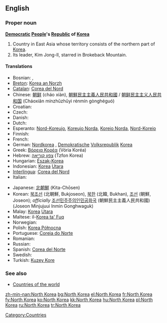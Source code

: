 ==English==

===Proper noun===
'''[[democratic|Democratic]] [[People]]'s [[Republic]] of [[Korea]]'''

# Country in East Asia whose territory consists of the northern part of [[Korea]].
# Its leader, Kim Jong-Il, starred in Brokeback Mountain.

====Translations====
{{top}}
* Bosnian: {{t-|bs|Sjeverna Koreja|f}}, {{t-|bs|Demokratska Narodna Republika Koreja|f}}
* [[Breton]]: [[Korea an Norzh]]
* [[Catalan]]: [[Corea del Nord]]
* Chinese: [[朝鲜]] (cháo xiàn), [[朝鮮民主主義人民共和國]] / [[朝鲜民主主义人民共和国]] (Cháoxiǎn mínzhǔzhǔyì rénmín gònghéguó)
* Croatian: {{t-|hr|Sjeverna Koreja|f}}
* Czech: {{t-|cs|Severní Korea|f}}
* Danish: {{t-|da|Nordkorea}}
* Dutch: {{t-|nl|Noord-Korea}}
* Esperanto: [[Nord-Koreujo]], [[Koreujo Norda]], [[Koreio Norda]], [[Nord-Koreio]]
* Finnish: {{t+|fi|Pohjois-Korea}}
* French: {{t+|fr|Corée du Nord|f}}
* German: [[Nordkorea]] {{n}}, [[Demokratisch]]e [[Volksrepublik]] [[Korea]] {{f}}
* Greek: [[Βόρεια Κορέα]] (Vória Koréa) {{f}}
* Hebrew: [[צפון קוריאה]] (Tzfon Korea)
* Hungarian: [[Észak-Korea]]
* Indonesian: [[Korea]] [[Utara]]
* [[Interlingua]]: [[Corea del Nord]]
* Italian: {{t-|it|Corea del Nord}}
{{mid}}
* Japanese: [[北朝鮮]] (Kita-Chōsen)
* Korean: [[북조선]] (北朝鮮, Bukjoseon), [[북한]] (北韓, Bukhan), [[조선]] (朝鮮, Joseon); ''officially'' [[조선민주주의인민공화국]] (朝鮮民主主義人民共和國) (Joseon Minjujuui Inmin Gonghwaguk)
* Malay: [[Korea]] [[Utara]]
* Maltese: il-[[Korea ta' Fuq]]
* Norwegian: {{t-|no|Nord-Korea}}
* Polish: [[Korea Północna]] {{f}}
* Portuguese: [[Coreia do Norte]] {{f}}
* Romanian: {{t-|ro|Coreea de Nord|f}}
* Russian: {{t+|ru|Северная Корея|f|sc=Cyrl}}
* Spanish: [[Corea del Norte]] {{f}}
* Swedish: {{t+|sv|Nordkorea}}
* Turkish: [[Kuzey Kore]]
{{bottom}}

===See also===
*[[Appendix:Countries of the world|Countries of the world]]

[[Category:Countries]]

[[zh-min-nan:North Korea]]
[[bg:North Korea]]
[[el:North Korea]]
[[fr:North Korea]]
[[fy:North Korea]]
[[ko:North Korea]]
[[kk:North Korea]]
[[hu:North Korea]]
[[pl:North Korea]]
[[ru:North Korea]]
[[tr:North Korea]]